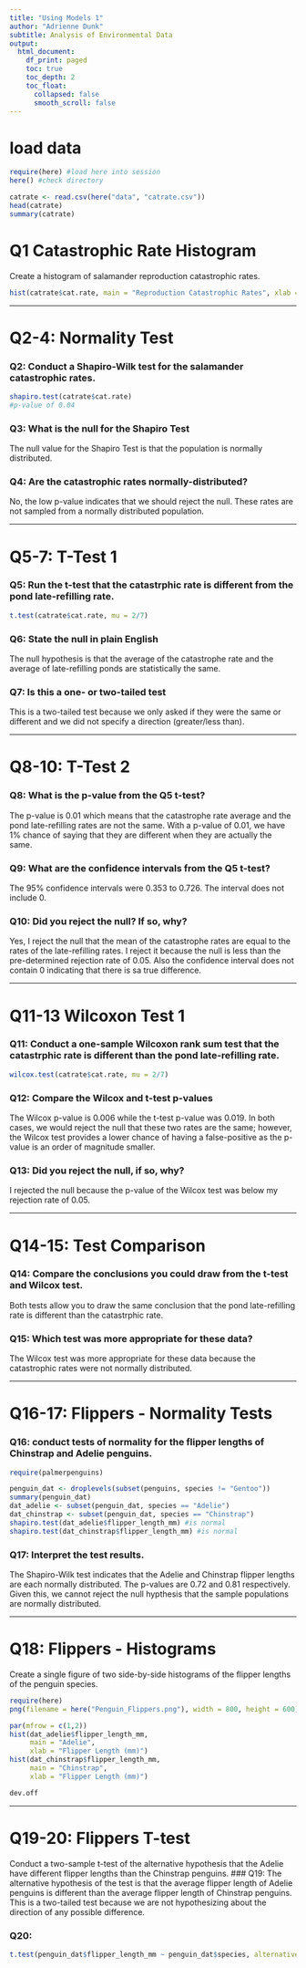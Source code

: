 ```yaml
---
title: "Using Models 1"
author: "Adrienne Dunk"
subtitle: Analysis of Environmental Data
output:
  html_document:
    df_print: paged
    toc: true
    toc_depth: 2
    toc_float: 
      collapsed: false
      smooth_scroll: false
---
```



# load data

```r
require(here) #load here into session
here() #check directory

catrate <- read.csv(here("data", "catrate.csv"))
head(catrate)
summary(catrate)

```

# Q1 Catastrophic Rate Histogram
Create a histogram of salamander reproduction catastrophic rates. 
```r
hist(catrate$cat.rate, main = "Reproduction Catastrophic Rates", xlab = "Catastrophic Rate")

```

---


# Q2-4: Normality Test

### Q2: Conduct a Shapiro-Wilk test for the salamander catastrophic rates.
```r
shapiro.test(catrate$cat.rate)
#p-value of 0.04

```
### Q3: What is the null for the Shapiro Test
The null value for the Shapiro Test is that the population is normally distributed.

### Q4: Are the catastrophic rates normally-distributed?
No, the low p-value indicates that we should reject the null. These rates are not sampled from a normally distributed population.

---

# Q5-7: T-Test 1
### Q5: Run the t-test that the catastrphic rate is different from the pond late-refilling rate.
```r
t.test(catrate$cat.rate, mu = 2/7)

```

### Q6: State the null in plain English
The null hypothesis is that the average of the catastrophe rate and the average of late-refilling ponds are statistically the same.

### Q7: Is this a one- or two-tailed test
This is a two-tailed test because we only asked if they were the same or different and we did not specify a direction (greater/less than).

---

# Q8-10: T-Test 2

### Q8: What is the p-value from the Q5 t-test?
The p-value is 0.01 which means that the catastrophe rate average and the pond late-refilling rates are not the same. With a p-value of 0.01, we have 1% chance of saying that they are different when they are actually the same.

### Q9: What are the confidence intervals from the Q5 t-test?
The 95% confidence intervals were 0.353 to 0.726. The interval does not include 0.

### Q10: Did you reject the null? If so, why?
Yes, I reject the null that the mean of the catastrophe rates are equal to the rates of the late-refilling rates. I reject it because the null is less than the pre-determined rejection rate of 0.05. Also the confidence interval does not contain 0 indicating that there is sa true difference.

---

# Q11-13 Wilcoxon Test 1

### Q11: Conduct a one-sample Wilcoxon rank sum test that the catastrphic rate is different than the pond late-refilling rate.

```r
wilcox.test(catrate$cat.rate, mu = 2/7)
```
### Q12: Compare the Wilcox and t-test p-values
The Wilcox p-value is 0.006 while the t-test p-value was 0.019. In both cases, we would reject the null that these two rates are the same; however, the Wilcox test provides a lower chance of having a false-positive as the p-value is an order of magnitude smaller.

### Q13: Did you reject the null, if so, why?
I rejected the null because the p-value of the Wilcox test was below my rejection rate of 0.05.

---

# Q14-15: Test Comparison

### Q14: Compare the conclusions you could draw from the t-test and Wilcox test.
Both tests allow you to draw the same conclusion that the pond late-refilling rate is different than the catastrphic rate. 

### Q15: Which test was more appropriate for these data?
The Wilcox test was more appropriate for these data because the catastrophic rates were not normally distributed.

---

# Q16-17: Flippers - Normality Tests

### Q16: conduct tests of normality for the flipper lengths of Chinstrap and Adelie penguins.
```r
require(palmerpenguins)

penguin_dat <- droplevels(subset(penguins, species != "Gentoo"))
summary(penguin_dat)
dat_adelie <- subset(penguin_dat, species == "Adelie")
dat_chinstrap <- subset(penguin_dat, species == "Chinstrap")
shapiro.test(dat_adelie$flipper_length_mm) #is normal
shapiro.test(dat_chinstrap$flipper_length_mm) #is normal

```
### Q17: Interpret the test results.
The Shapiro-Wilk test indicates that the Adelie and Chinstrap flipper lengths are each normally distributed. The p-values are 0.72 and 0.81 respectively. Given this, we cannot reject the null hypthesis that the sample populations are normally distributed.

---

# Q18: Flippers - Histograms
Create a single figure of two side-by-side histograms of the flipper lengths of the penguin species.

```r
require(here)
png(filename = here("Penguin_Flippers.png"), width = 800, height = 600)

par(mfrow = c(1,2))
hist(dat_adelie$flipper_length_mm,
     main = "Adelie",
     xlab = "Flipper Length (mm)")
hist(dat_chinstrap$flipper_length_mm,
     main = "Chinstrap", 
     xlab = "Flipper Length (mm)")

dev.off


```
---

# Q19-20: Flippers T-test

Conduct a two-sample t-test of the alternative hypothesis that the Adelie have different flipper lengths than the Chinstrap penguins.
### Q19: 
The alternative hypothesis of the test is that the average flipper length of Adelie penguins is different than the average flipper length of Chinstrap penguins. This is a two-tailed test because we are not hypothesizing about the direction of any possible difference.


### Q20:
```r
t.test(penguin_dat$flipper_length_mm ~ penguin_dat$species, alternative = c("two.sided"))


```


